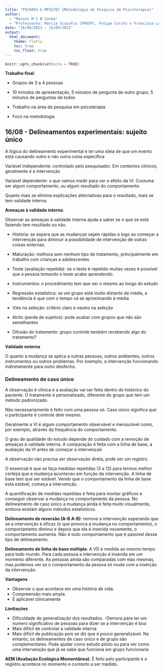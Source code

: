 ```yaml
---
title: "PSC6054 & MPS5787 [Metodologia de Pesquisa em Psicoterapia]"
author: 
  - "Marwin M I B Carmo"
  - "Professores: Marcia Scazufca (FMUSP), Felipe Corchs e Francisco Lotufo Neto (IPUSP e FMUSP)."
date: "16/08/2021 - 14/09/2021"
output: 
  html_document:
    theme: flatly
    toc: true
    toc_float: true
---
```


```r
knitr::opts_chunk$set(echo = TRUE)
```

**Trabalho final**:

- Grupos de 3 a 4 pessoas

- 10 minutos de apresentação, 5 minutos de pergunta de outro grupo, 5 minutos de perguntas de todos

- Trabalho na área de pesquisa em psicoterapia

- Foco na metodologia

## 16/08 - Delineamentos experimentais: sujeito único

A lógica do delineamento experimental é ter uma ideia de que um evento está causando outro e não outra coisa específica

Variável independente: controlado pelo pesquisador. Em contextos clínicos, geralmente é a intervenção

Variável dependente: o que vamos medir para ver o efeito da VI. Costuma ser algum comportamento, ou algum resultado do comportamento.

Quanto mais se elimina explicações alternativas para o resultado, mais se tem validade interna.

**Ameaças à validade interna**:

Observar as ameaças à validade interna ajuda a saber se o que se está fazendo tem resultado ou não.

- História: se espera que as mudanças sejam rápidas e logo ao começar a intervenção para diminuir a possibilidade de intervenção de outras coisas externas.

- Maturação: melhora sem nenhum tipo de tratamento, principalmente em trabalho com crianças e adolescentes.

- Teste (avaliação repetida): se o teste é repetido muitas vezes é possível que a pessoa tomando o teste acabe aprendendo.

- Instrumentos: o procedimento tem que ser o mesmo ao longo do estudo

- Regressão estatística: se um grupo está muito distante da média, a tendência é que com o tempo vá se aproximando à média

- Viés na seleção: critério claro e neutro na seleção

- Atrito (perda de sujeitos): pode acabar com grupos que não são semelhantes

- Difusão do tratamento: grupo controle também recebendo algo do tratamento?

**Validade externa**

O quanto a mudança se aplica a outras pessoas, outros ambientes, outros instrumentos ou outros problemas. Por exemplo, a intervenção funcionando indiretamente para outro desfecho.

### Delineamento de caso único

A observação é clínica e a avaliação vai ser feita dentro do histórico do paciente. O tratamento é personalizado, diferente do grupo que tem um método padronizado.

Não necessariamente é feito com uma pessoa só. Caso único significa que o participante é controle dele mesmo.

Geralmente a VI é algum comportamento observável e mensurável como, por exemplo, através da frequência do comportamento.

O grau de qualidade do estudo depende do cuidado com a remoção de ameaças à validade interna. A comparação é feita com a linha de base, a avaliação da VI antes de começar a intervençaõ.

A observação não precisa ser observação direta, pode ser um registro.

O essencial é que se faça medidas repetidas (3 a 12) para termos melhor certeza que a mudança aconteceu em função da intervenção. A linha de base tem que ser estável. Vendo que o comportamento da linha de base está estável, começa a intervenção.

A quantificação de medidas repetidas é feita para montar gráficos e conseguir observar a mudança no comportamento da pessoa. No delineamento de caso único a mudança ainda é feita muito visualmente, embora existam alguns métodos estatísticos.

**Delineamento de reversão (A-B A-B)**: remove a intervenção esperando que se a intervenção é eficaz (o que provoca a mudança no comportamento), o comportamento diminui e depois que ela é inserida novamente, o comportamento aumenta. Não é todo comportamento que é passível desse tipo de delineamento.

**Delineamento de linha de base múltipla**: A VD é medida ao mesmo tempo para todo mundo. Para cada pessoa a intervenção é inserida em um momento diferente. As pessoas ainda são comparadas com elas mesmas, mas podemos ver se o comportamento da pessoa só muda com a inserção da intervenção.

**Vantagens**

- Observar o que acontece em uma história de vida.
- Compreensão mais ampla.
- É aplicável clinicamente

**Limitações**

- Dificuldade de generalização dos resultados. 
-Demora para ter um numero significativo de pessoas para dizer se a intervenção é boa
- Mais difícil de controlar a validade interna
- Mais difícil de publicação pois se diz que é pouco generalizável. No entanto, os delineamentos de caso único e de grupo são complementares. Pode ajudar como estudo piloto ou para ver como uma intervenção que já se sabe que funciona em grupo funcionaria 

**AEM (Avaliação Ecológica Momentânea)**: É feito pelo participante e o registro acontece no momento e contexto a ser medido.
